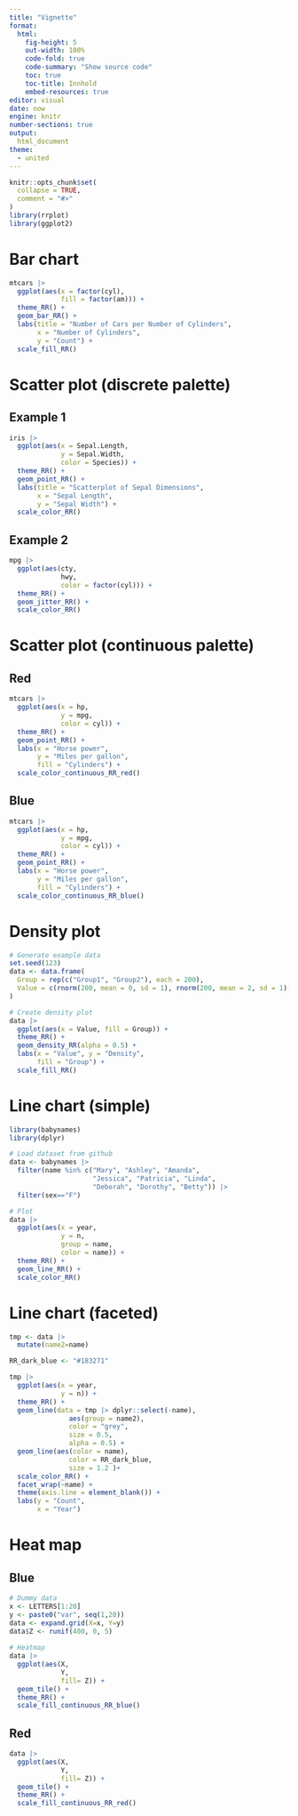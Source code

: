 ```yaml
---
title: "Vignette"
format:
  html:
    fig-height: 5
    out-width: 100%
    code-fold: true
    code-summary: "Show source code"
    toc: true
    toc-title: Innhold
    embed-resources: true
editor: visual
date: now
engine: knitr
number-sections: true
output:
  html_document
theme: 
  - united
---
```



```r
knitr::opts_chunk$set(
  collapse = TRUE,
  comment = "#>"
)
library(rrplot)
library(ggplot2)

```

# Bar chart

```r
mtcars |> 
  ggplot(aes(x = factor(cyl),
             fill = factor(am))) +
  theme_RR() +
  geom_bar_RR() +
  labs(title = "Number of Cars per Number of Cylinders", 
       x = "Number of Cylinders", 
       y = "Count") +
  scale_fill_RR()
```

# Scatter plot (discrete palette)

## Example 1

```r

iris |> 
  ggplot(aes(x = Sepal.Length, 
             y = Sepal.Width, 
             color = Species)) +
  theme_RR() +
  geom_point_RR() +
  labs(title = "Scatterplot of Sepal Dimensions", 
       x = "Sepal Length", 
       y = "Sepal Width") +
  scale_color_RR()

```

## Example 2

```r

mpg |> 
  ggplot(aes(cty, 
             hwy, 
             color = factor(cyl))) +
  theme_RR() +
  geom_jitter_RR() +
  scale_color_RR()

```

# Scatter plot (continuous palette)

## Red

```r

mtcars |> 
  ggplot(aes(x = hp, 
             y = mpg,
             color = cyl)) +
  theme_RR() + 
  geom_point_RR() +
  labs(x = "Horse power", 
       y = "Miles per gallon",
       fill = "Cylinders") +
  scale_color_continuous_RR_red()

```

## Blue

```r
mtcars |> 
  ggplot(aes(x = hp, 
             y = mpg,
             color = cyl)) +
  theme_RR() + 
  geom_point_RR() +
  labs(x = "Horse power", 
       y = "Miles per gallon",
       fill = "Cylinders") +
  scale_color_continuous_RR_blue()

```

# Density plot

```r
# Generate example data
set.seed(123)
data <- data.frame(
  Group = rep(c("Group1", "Group2"), each = 200),
  Value = c(rnorm(200, mean = 0, sd = 1), rnorm(200, mean = 2, sd = 1))
)

# Create density plot
data |> 
  ggplot(aes(x = Value, fill = Group)) +
  theme_RR() +
  geom_density_RR(alpha = 0.5) +
  labs(x = "Value", y = "Density",
       fill = "Group") +
  scale_fill_RR()

```

# Line chart (simple)

```r
library(babynames)
library(dplyr)

# Load dataset from github
data <- babynames |> 
  filter(name %in% c("Mary", "Ashley", "Amanda",
                     "Jessica", "Patricia", "Linda", 
                     "Deborah", "Dorothy", "Betty")) |>
  filter(sex=="F")

# Plot
data |>
  ggplot(aes(x = year, 
             y = n, 
             group = name, 
             color = name)) +
  theme_RR() +  
  geom_line_RR() +
  scale_color_RR()


```


# Line chart (faceted)

```r
tmp <- data |>
  mutate(name2=name)

RR_dark_blue <- "#183271"

tmp |>
  ggplot(aes(x = year, 
             y = n)) +
  theme_RR() +
  geom_line(data = tmp |> dplyr::select(-name), 
               aes(group = name2),
               color = "grey", 
               size = 0.5, 
               alpha = 0.5) +
  geom_line(aes(color = name), 
               color = RR_dark_blue, 
               size = 1.2 )+
  scale_color_RR() +
  facet_wrap(~name) +
  theme(axis.line = element_blank()) +
  labs(y = "Count",
       x = "Year")

```

# Heat map

## Blue

```r
# Dummy data
x <- LETTERS[1:20]
y <- paste0("var", seq(1,20))
data <- expand.grid(X=x, Y=y)
data$Z <- runif(400, 0, 5)
 
# Heatmap 
data |> 
  ggplot(aes(X, 
             Y, 
             fill= Z)) + 
  geom_tile() + 
  theme_RR() +
  scale_fill_continuous_RR_blue()

```

## Red
```r
data |> 
  ggplot(aes(X, 
             Y, 
             fill= Z)) + 
  geom_tile() + 
  theme_RR() +
  scale_fill_continuous_RR_red()

```
